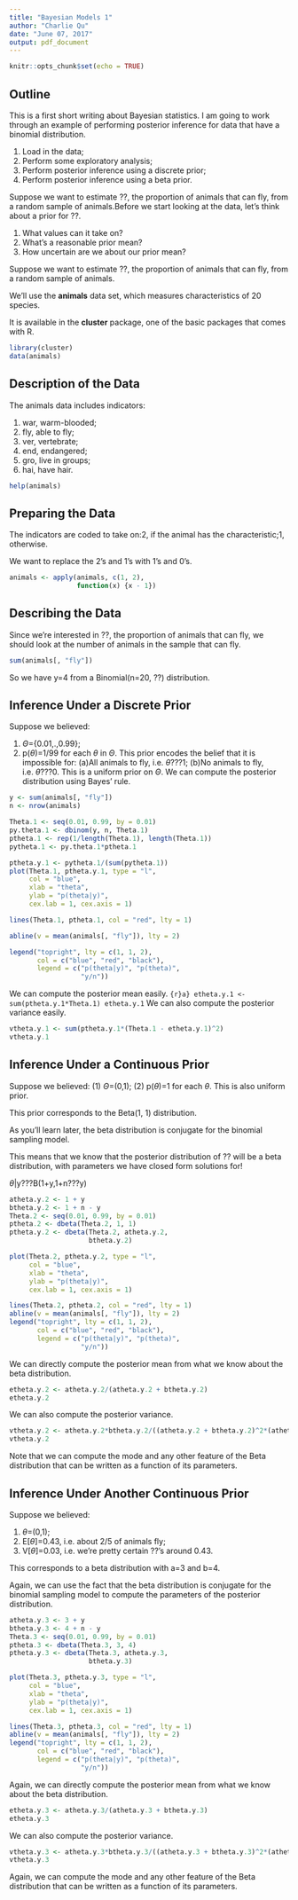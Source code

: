 ---
title: "Bayesian Models 1"
author: "Charlie Qu"
date: "June 07, 2017"
output: pdf_document
---

```{r setup, include=FALSE}
knitr::opts_chunk$set(echo = TRUE)
```

## Outline

This is a first short writing about Bayesian statistics. I am going to work through an example of performing posterior inference for data that have a binomial distribution.

1. Load in the data; 
2. Perform some exploratory analysis; 
3. Perform posterior inference using a discrete prior; 
4. Perform posterior inference using a beta prior. 

Suppose we want to estimate ??, the proportion of animals that can fly, from a random sample of animals.Before we start looking at the data, let's think about a prior for ??.

(1) What values can it take on?
(2) What's a reasonable prior mean?
(3) How uncertain are we about our prior mean?

Suppose we want to estimate ??, the proportion of animals that can fly, from a random sample of animals.

We'll use the **animals** data set, which measures characteristics of 20 species.

It is available in the **cluster** package, one of the basic packages that comes with R.
```{r}
library(cluster)
data(animals)
```

## Description of the Data

The animals data includes indicators:

(1) war, warm-blooded;
(2) fly, able to fly;
(3) ver, vertebrate;
(4) end, endangered;
(5) gro, live in groups;
(6) hai, have hair.

```{r}
help(animals)
```

## Preparing the Data

The indicators are coded to take on:2, if the animal has the characteristic;1, otherwise. 

We want to replace the 2's and 1's with 1's and 0's.
```{r}
animals <- apply(animals, c(1, 2), 
                 function(x) {x - 1})
```

## Describing the Data

Since we're interested in ??, the proportion of animals that can fly, we should look at the number of animals in the sample that can fly.
```{r}
sum(animals[, "fly"])
```
So we have y=4 from a Binomial(n=20, ??) distribution.

## Inference Under a Discrete Prior 

Suppose we believed:

(1) $\Theta$={0.01,.,0.99};
(2) p($\theta$)=1/99 for each $\theta$ in $\Theta$.
This prior encodes the belief that it is impossible for: 
(a)All animals to fly, i.e. $\theta$???1; 
(b)No animals to fly, i.e. $\theta$???0. 
This is a uniform prior on $\Theta$. 
We can compute the posterior distribution using Bayes' rule.
```{r}
y <- sum(animals[, "fly"])
n <- nrow(animals)

Theta.1 <- seq(0.01, 0.99, by = 0.01)
py.theta.1 <- dbinom(y, n, Theta.1)
ptheta.1 <- rep(1/length(Theta.1), length(Theta.1))
pytheta.1 <- py.theta.1*ptheta.1

ptheta.y.1 <- pytheta.1/(sum(pytheta.1))
plot(Theta.1, ptheta.y.1, type = "l", 
     col = "blue",
     xlab = "theta",
     ylab = "p(theta|y)", 
     cex.lab = 1, cex.axis = 1)

lines(Theta.1, ptheta.1, col = "red", lty = 1)

abline(v = mean(animals[, "fly"]), lty = 2)

legend("topright", lty = c(1, 1, 2), 
       col = c("blue", "red", "black"),
       legend = c("p(theta|y)", "p(theta)", 
                  "y/n"))
```
We can compute the posterior mean easily.
```{r}a}
etheta.y.1 <- sum(ptheta.y.1*Theta.1)
etheta.y.1
```
We can also compute the posterior variance easily.
```{r}
vtheta.y.1 <- sum(ptheta.y.1*(Theta.1 - etheta.y.1)^2)
vtheta.y.1
```

## Inference Under a Continuous Prior 

Suppose we believed: 
(1) $\Theta$=(0,1); 
(2) p($\theta$)=1 for each $\theta$. 
This is also uniform prior.

This prior corresponds to the Beta(1, 1) distribution.

As you'll learn later, the beta distribution is conjugate for the binomial sampling model.

This means that we know that the posterior distribution of ?? will be a beta distribution, with parameters we have closed form solutions for!

$\theta$|y???B(1+y,1+n???y)
```{r}
atheta.y.2 <- 1 + y
btheta.y.2 <- 1 + n - y
Theta.2 <- seq(0.01, 0.99, by = 0.01)
ptheta.2 <- dbeta(Theta.2, 1, 1)
ptheta.y.2 <- dbeta(Theta.2, atheta.y.2, 
                    btheta.y.2)

plot(Theta.2, ptheta.y.2, type = "l", 
     col = "blue",
     xlab = "theta",
     ylab = "p(theta|y)", 
     cex.lab = 1, cex.axis = 1)

lines(Theta.2, ptheta.2, col = "red", lty = 1)
abline(v = mean(animals[, "fly"]), lty = 2)
legend("topright", lty = c(1, 1, 2), 
       col = c("blue", "red", "black"),
       legend = c("p(theta|y)", "p(theta)", 
                  "y/n"))
```
We can directly compute the posterior mean from what we know about the beta distribution.
```{r}
etheta.y.2 <- atheta.y.2/(atheta.y.2 + btheta.y.2)
etheta.y.2
```
We can also compute the posterior variance.
```{r}
vtheta.y.2 <- atheta.y.2*btheta.y.2/((atheta.y.2 + btheta.y.2)^2*(atheta.y.2 + btheta.y.2 + 1))
vtheta.y.2
```
Note that we can compute the mode and any other feature of the Beta distribution that can be written as a function of its parameters.

## Inference Under Another Continuous Prior

Suppose we believed:

(1) $\theta$=(0,1);
(2) E[$\theta$]=0.43, i.e. about 2/5 of animals fly;
(3) V[$\theta$]=0.03, i.e. we're pretty certain ??'s around 0.43. 

This corresponds to a beta distribution with a=3 and b=4.

Again, we can use the fact that the beta distribution is conjugate for the binomial sampling model to compute the parameters of the posterior distribution.

```{r}
atheta.y.3 <- 3 + y
btheta.y.3 <- 4 + n - y
Theta.3 <- seq(0.01, 0.99, by = 0.01)
ptheta.3 <- dbeta(Theta.3, 3, 4)
ptheta.y.3 <- dbeta(Theta.3, atheta.y.3, 
                    btheta.y.3)

plot(Theta.3, ptheta.y.3, type = "l", 
     col = "blue",
     xlab = "theta",
     ylab = "p(theta|y)", 
     cex.lab = 1, cex.axis = 1)

lines(Theta.3, ptheta.3, col = "red", lty = 1)
abline(v = mean(animals[, "fly"]), lty = 2)
legend("topright", lty = c(1, 1, 2), 
       col = c("blue", "red", "black"),
       legend = c("p(theta|y)", "p(theta)", 
                  "y/n"))
```

Again, we can directly compute the posterior mean from what we know about the beta distribution.
```{r}
etheta.y.3 <- atheta.y.3/(atheta.y.3 + btheta.y.3)
etheta.y.3
```
We can also compute the posterior variance.
```{r}
vtheta.y.3 <- atheta.y.3*btheta.y.3/((atheta.y.3 + btheta.y.3)^2*(atheta.y.3 + btheta.y.3 + 1))
vtheta.y.3
```
Again, we can compute the mode and any other feature of the Beta distribution that can be written as a function of its parameters.
